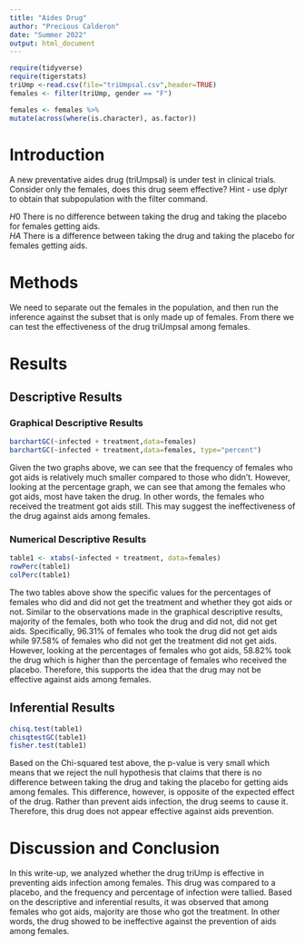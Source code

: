 ```yaml
---
title: "Aides Drug"
author: "Precious Calderon"
date: "Summer 2022"
output: html_document
---
```


```r
require(tidyverse)
require(tigerstats)
triUmp <-read.csv(file="triUmpsal.csv",header=TRUE)
females <- filter(triUmp, gender == "F")
```

```r
females <- females %>%
mutate(across(where(is.character), as.factor))
```

# Introduction

<!--In this section you explain what you are trying to show.  Where did the data come from?  What is the research or other question you are trying to answer?.  If you skimp in this section expect to be marked down in your grade. Paint a picture of the project a couple of paragraphs is expected!-->

A new  preventative aides drug (triUmpsal) is under test in clinical trials. Consider only the females, does this drug seem effective?  Hint - use dplyr to obtain that subpopulation with the filter command.


$H0$ There is no difference between taking the drug and taking the placebo for females getting aids.  
$HA$ There is a difference between taking the drug and taking the placebo for females getting aids.   

# Methods

<!--Decide on your methods:  use "variable analysis" or other appropriate descriptors.  Make sure to choose at least one graphical method and at least one numerical method. Discuss what data manipulations may be needed for example subsetting or other binning procedures and what sort of graphical displays and inferential tools will be used!-->

We need to separate out the females in the population, and then run the inference against the subset that is only made up of females. From there we can test the effectiveness of the drug triUmpsal among females. 


# Results

<!--Divide this section into two sub-sections:  One for your descriptive  results and one for your inferential results.!-->

## Descriptive Results

### Graphical Descriptive Results

<!--Graphical results here.  Make sure to show your code.  Provide appropriate labels for axes, giving units if possible, and provide a good title for the graph, too.  Use the graphical results to describe the patterns if any that exist in the data as focused toward the research question. Bottom line is to explain the features of the graph that are relevant to conforming or departing to what is expected by your null hypothesis !-->


```r
barchartGC(~infected + treatment,data=females)
barchartGC(~infected + treatment,data=females, type="percent")

```

Given the two graphs above, we can see that the frequency of females who got aids is relatively much smaller compared to those who didn't. However, looking at the percentage graph, we can see that among the females who got aids, most have taken the drug. In other words, the females who received the treatment got aids still. This may suggest the ineffectiveness of the drug against aids among females. 


### Numerical Descriptive Results

<!--Numerical results go here. Use the numerical results to describe the patterns if any that exist in the data as focused toward the research question!-->

```r
table1 <- xtabs(~infected + treatment, data=females)
rowPerc(table1)
colPerc(table1)
```
The two tables above show the specific values for the percentages of females who did and did not get the treatment and whether they got aids or not. Similar to the observations made in the graphical descriptive results, majority of the females, both who took the drug and did not, did not get aids. Specifically, 96.31% of females who took the drug did not get aids while 97.58% of females who did not get the treatment did not get  aids. However, looking at the percentages of females who got aids, 58.82% took the drug which is higher than the percentage of females who received the placebo. Therefore, this supports the idea that the drug may not be effective against aids among females. 


## Inferential Results

<!--State hypothesis clearly.  Make sure your discussion of the inferential test covers all the aspects that the test output produces, such as test statistic, p-value etc.  Make a decision about the null hypothesis, explain the assumptions on which the selected test/procedure was based, and why the chosen procedure satisfys the assumptions and is appropriate to answer the research question!-->


```r
chisq.test(table1)
chisqtestGC(table1)
fisher.test(table1)
```

Based on the Chi-squared test above, the p-value is very small which means that we reject the null hypothesis that claims that there is no difference between taking the drug and taking the placebo for getting aids among females. This difference, however, is opposite of the expected effect of the drug. Rather than prevent aids infection, the drug seems to cause it. Therefore, this drug does not appear effective against aids prevention.  


# Discussion and Conclusion

<!--Discussion and conclusion here.  If you found a relationship be sure to consider whether the relationship occurs because one of the variavbles causes the other, or whether they perhasps are related for some other reason.  Watch the chapter 6 videos from the GeorgeTown videos collection.!-->

In this write-up, we analyzed whether the drug triUmp is effective in preventing aids infection among females. This drug was compared to a placebo, and the frequency and percentage of infection were tallied. Based on the descriptive and inferential results, it was observed that among females who got aids, majority are those who got the treatment. In other words, the drug showed to be ineffective against the prevention of aids among females. 



